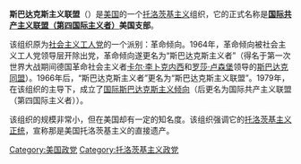 '''斯巴达克斯主义联盟'''（{{lang-en|Spartacist League}}）是[[美国|美国]]的一个[[托洛茨基主义|托洛茨基主义]]组织，它的正式名称是'''[[国际共产主义联盟（第四国际主义者）|国际共产主义联盟（第四国际主义者）]]美国支部'''。

该组织原为[[社会主义工人党_(美国)|社会主义工人党]]的一个派别：革命倾向。1964年，革命倾向被社会主义工人党领导层开除出党，革命倾向遂更名为“斯巴达克斯主义者”（得名于第一次世界大战期间德国革命社会主义者[[卡尔·李卜克内西|卡尔·李卜克内西]]和[[罗莎·卢森堡|罗莎·卢森堡]]领导的[[斯巴达克同盟|斯巴达克同盟]]）。1966年后，“斯巴达克斯主义者”更名为“斯巴达克斯主义联盟”。1979年，在该组织的主导下，成立了[[国际斯巴达克斯主义倾向|国际斯巴达克斯主义倾向]]（后更名为国际共产主义联盟（第四国际主义者））。

该组织的规模非常小，但在美国却有一定的知名度。该组织强调它的[[正统托洛茨基主义|托洛茨基主义正统]]，宣称那是美国托洛茨基主义的直接遗产。
{{美國現存共產黨}}
[[Category:美国政党|Category:美国政党]]
[[Category:托洛茨基主义政党|Category:托洛茨基主义政党]]